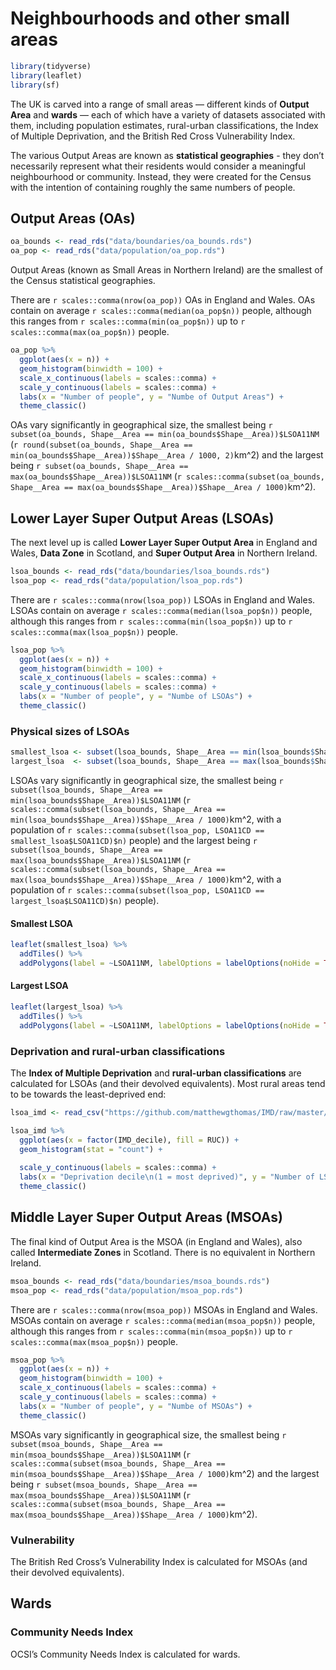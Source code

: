 # Neighbourhoods and other small areas

```r
library(tidyverse)
library(leaflet)
library(sf)
````

The UK is carved into a range of small areas --- different kinds of **Output Area** and **wards** --- each of which have a variety of datasets associated with them, including population estimates, rural-urban classifications, the Index of Multiple Deprivation, and the British Red Cross Vulnerability Index.

The various Output Areas are known as **statistical geographies** - they don't necessarily represent what their residents would consider a meaningful neighbourhood or community. Instead, they were created for the Census with the intention of containing roughly the same numbers of people.

## Output Areas (OAs)

````r
oa_bounds <- read_rds("data/boundaries/oa_bounds.rds")
oa_pop <- read_rds("data/population/oa_pop.rds")
````

Output Areas (known as Small Areas in Northern Ireland) are the smallest of the Census statistical geographies.

There are `r scales::comma(nrow(oa_pop))` OAs in England and Wales. OAs contain on average `r scales::comma(median(oa_pop$n))` people, although this ranges from `r scales::comma(min(oa_pop$n))` up to `r scales::comma(max(oa_pop$n))` people.

````r
oa_pop %>% 
  ggplot(aes(x = n)) +
  geom_histogram(binwidth = 100) +
  scale_x_continuous(labels = scales::comma) +
  scale_y_continuous(labels = scales::comma) +
  labs(x = "Number of people", y = "Numbe of Output Areas") +
  theme_classic()
````

OAs vary significantly in geographical size, the smallest being `r subset(oa_bounds, Shape__Area == min(oa_bounds$Shape__Area))$LSOA11NM` (`r round(subset(oa_bounds, Shape__Area == min(oa_bounds$Shape__Area))$Shape__Area / 1000, 2)`km^2) and the largest being `r subset(oa_bounds, Shape__Area == max(oa_bounds$Shape__Area))$LSOA11NM` (`r scales::comma(subset(oa_bounds, Shape__Area == max(oa_bounds$Shape__Area))$Shape__Area / 1000)`km^2).

## Lower Layer Super Output Areas (LSOAs)

The next level up is called **Lower Layer Super Output Area** in England and Wales, **Data Zone** in Scotland, and **Super Output Area** in Northern Ireland.

```r
lsoa_bounds <- read_rds("data/boundaries/lsoa_bounds.rds")
lsoa_pop <- read_rds("data/population/lsoa_pop.rds")
````

There are `r scales::comma(nrow(lsoa_pop))` LSOAs in England and Wales. LSOAs contain on average `r scales::comma(median(lsoa_pop$n))` people, although this ranges from `r scales::comma(min(lsoa_pop$n))` up to `r scales::comma(max(lsoa_pop$n))` people.

````r
lsoa_pop %>% 
  ggplot(aes(x = n)) +
  geom_histogram(binwidth = 100) +
  scale_x_continuous(labels = scales::comma) +
  scale_y_continuous(labels = scales::comma) +
  labs(x = "Number of people", y = "Numbe of LSOAs") +
  theme_classic()
````


### Physical sizes of LSOAs {.tabset .tabset-fade}

```r
smallest_lsoa <- subset(lsoa_bounds, Shape__Area == min(lsoa_bounds$Shape__Area))
largest_lsoa  <- subset(lsoa_bounds, Shape__Area == max(lsoa_bounds$Shape__Area))
```

LSOAs vary significantly in geographical size, the smallest being `r subset(lsoa_bounds, Shape__Area == min(lsoa_bounds$Shape__Area))$LSOA11NM` (`r scales::comma(subset(lsoa_bounds, Shape__Area == min(lsoa_bounds$Shape__Area))$Shape__Area / 1000)`km^2, with a population of `r scales::comma(subset(lsoa_pop, LSOA11CD == smallest_lsoa$LSOA11CD)$n)` people) and the largest being `r subset(lsoa_bounds, Shape__Area == max(lsoa_bounds$Shape__Area))$LSOA11NM` (`r scales::comma(subset(lsoa_bounds, Shape__Area == max(lsoa_bounds$Shape__Area))$Shape__Area / 1000)`km^2, with a population of `r scales::comma(subset(lsoa_pop, LSOA11CD == largest_lsoa$LSOA11CD)$n)` people).

#### Smallest LSOA

````r
leaflet(smallest_lsoa) %>% 
  addTiles() %>% 
  addPolygons(label = ~LSOA11NM, labelOptions = labelOptions(noHide = TRUE))
````

#### Largest LSOA

````r
leaflet(largest_lsoa) %>% 
  addTiles() %>% 
  addPolygons(label = ~LSOA11NM, labelOptions = labelOptions(noHide = TRUE))
````

### Deprivation and rural-urban classifications

The **Index of Multiple Deprivation** and **rural-urban classifications** are calculated for LSOAs (and their devolved equivalents). Most rural areas tend to be towards the least-deprived end:

````r
lsoa_imd <- read_csv("https://github.com/matthewgthomas/IMD/raw/master/data/UK%20IMD%20domains.csv")
````

````r
lsoa_imd %>% 
  ggplot(aes(x = factor(IMD_decile), fill = RUC)) +
  geom_histogram(stat = "count") +
  
  scale_y_continuous(labels = scales::comma) +
  labs(x = "Deprivation decile\n(1 = most deprived)", y = "Number of LSOAs") +
  theme_classic()
````

## Middle Layer Super Output Areas (MSOAs)
The final kind of Output Area is the MSOA (in England and Wales), also called **Intermediate Zones** in Scotland. There is no equivalent in Northern Ireland.

````r
msoa_bounds <- read_rds("data/boundaries/msoa_bounds.rds")
msoa_pop <- read_rds("data/population/msoa_pop.rds")
````

There are `r scales::comma(nrow(msoa_pop))` MSOAs in England and Wales. MSOAs contain on average `r scales::comma(median(msoa_pop$n))` people, although this ranges from `r scales::comma(min(msoa_pop$n))` up to `r scales::comma(max(msoa_pop$n))` people.

````r
msoa_pop %>% 
  ggplot(aes(x = n)) +
  geom_histogram(binwidth = 100) +
  scale_x_continuous(labels = scales::comma) +
  scale_y_continuous(labels = scales::comma) +
  labs(x = "Number of people", y = "Numbe of MSOAs") +
  theme_classic()
````

MSOAs vary significantly in geographical size, the smallest being `r subset(msoa_bounds, Shape__Area == min(msoa_bounds$Shape__Area))$LSOA11NM` (`r scales::comma(subset(msoa_bounds, Shape__Area == min(msoa_bounds$Shape__Area))$Shape__Area / 1000)`km^2) and the largest being `r subset(msoa_bounds, Shape__Area == max(msoa_bounds$Shape__Area))$LSOA11NM` (`r scales::comma(subset(msoa_bounds, Shape__Area == max(msoa_bounds$Shape__Area))$Shape__Area / 1000)`km^2).

### Vulnerability
The British Red Cross's Vulnerability Index is calculated for MSOAs (and their devolved equivalents).

## Wards

### Community Needs Index
OCSI's Community Needs Index is calculated for wards.

